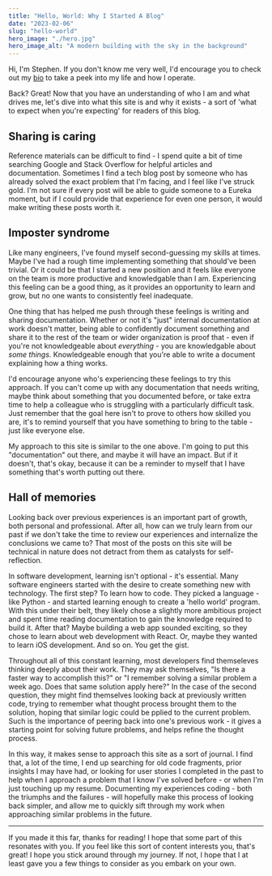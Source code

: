 ```yaml
---
title: "Hello, World: Why I Started A Blog"
date: "2023-02-06"
slug: "hello-world"
hero_image: "./hero.jpg"
hero_image_alt: "A modern building with the sky in the background"
---
```


Hi, I'm Stephen. If you don't know me very well, I'd encourage you to check out my [bio](/bio) to
take a peek into my life and how I operate.

Back? Great! Now that you have an understanding of who I am and what drives me, let's dive into
what this site is and why it exists - a sort of 'what to expect when you're expecting' for readers
of this blog.

## Sharing is caring

Reference materials can be difficult to find - I spend quite a bit of time searching Google and
Stack Overflow for helpful articles and documentation. Sometimes I find a tech blog post by someone
who has already solved the exact problem that I'm facing, and I feel like I've struck gold. I'm not
sure if every post will be able to guide someone to a Eureka moment, but if I could provide that
experience for even one person, it would make writing these posts worth it.

## Imposter syndrome

Like many engineers, I've found myself second-guessing my skills at times. Maybe I've had a rough
time implementing something that should've been trivial. Or it could be that I started a new
position and it feels like everyone on the team is more productive and knowledgable than I am.
Experiencing this feeling can be a good thing, as it provides an opportunity to learn and grow, but
no one wants to consistently feel inadequate.

One thing that has helped me push through these feelings is writing and sharing documentation.
Whether or not it's "just" internal documentation at work doesn't matter, being able to confidently
document something and share it to the rest of the team or wider organization is proof that - even
if you're not knowledgeable about _everything_ - you are knowledgable about _some things_.
Knowledgeable enough that you're able to write a document explaining how a thing works.

I'd encourage anyone who's experiencing these feelings to try this approach. If you can't come up
with any documentation that needs writing, maybe think about something that you documented before,
or take extra time to help a colleague who is struggling with a particularly difficult task. Just
remember that the goal here isn't to prove to others how skilled you are, it's to remind yourself
that you have something to bring to the table - just like everyone else.

My approach to this site is similar to the one above. I'm going to put this "documentation" out
there, and maybe it will have an impact. But if it doesn't, that's okay, because it can be a
reminder to myself that I have something that's worth putting out there.

## Hall of memories

Looking back over previous experiences is an important part of growth, both personal and
professional. After all, how can we truly learn from our past if we don't take the time to review
our experiences and internalize the conclusions we came to? That most of the posts on this site
will be technical in nature does not detract from them as catalysts for self-reflection.

In software development, learning isn't optional - it's essential. Many software engineers started
with the desire to create something new with technology. The first step? To learn how to code. They
picked a language - like Python - and started learning enough to create a 'hello world' program.
With this under their belt, they likely chose a slightly more ambitious project and spent time
reading documentation to gain the knowledge required to build it. After that? Maybe building a web
app sounded exciting, so they chose to learn about web development with React. Or, maybe they
wanted to learn iOS development. And so on. You get the gist.

Throughout all of this constant learning, most developers find themseleves thinking deeply about
their work. They may ask themselves, "Is there a faster way to accomplish this?" or "I remember
solving a similar problem a week ago. Does that same solution apply here?" In the case of the
second question, they might find themselves looking back at previously written code, trying to
remember what thought process brought them to the solution, hoping that similar logic could be
pplied to the current problem. Such is the importance of peering back into one's previous work - it
gives a starting point for solving future problems, and helps refine the thought process.

In this way, it makes sense to approach this site as a sort of journal. I find that, a lot of the
time, I end up searching for old code fragments, prior insights I may have had, or looking for user
stories I completed in the past to help when I approach a problem that I know I've solved before - or
when I'm just touching up my resume. Documenting my experiences coding - both the triumphs and the
failures - will hopefully make this process of looking back simpler, and allow me to quickly sift
through my work when approaching similar problems in the future.

---

If you made it this far, thanks for reading! I hope that some part of this resonates with you. If
you feel like this sort of content interests you, that's great! I hope you stick around through my
journey. If not, I hope that I at least gave you a few things to consider as you embark on your own.
